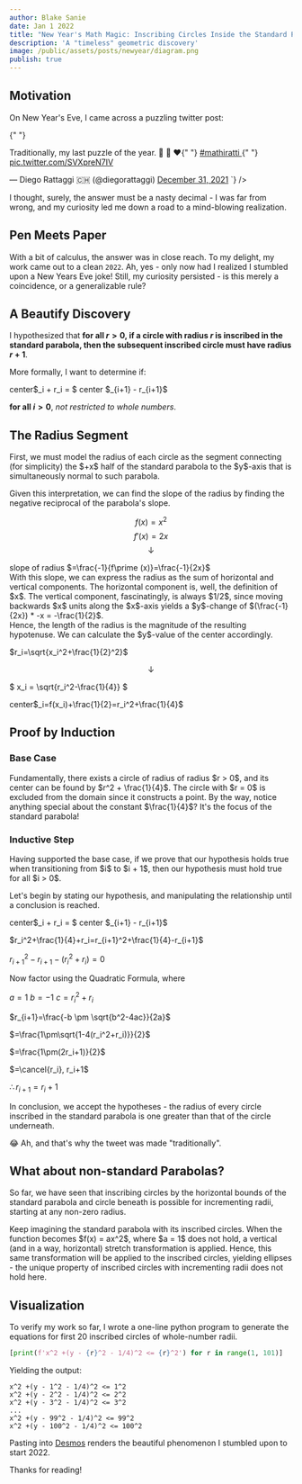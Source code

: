 ```yaml
---
author: Blake Sanie
date: Jan 1 2022
title: "New Year's Math Magic: Inscribing Circles Inside the Standard Parabola"
description: 'A "timeless" geometric discovery'
image: /public/assets/posts/newyear/diagram.png
publish: true
---
```



## Motivation

On New Year's Eve, I came across a puzzling twitter post:

{" "}

<div class="embed">
<Fragment
  set:html={`<blockquote class="twitter-tweet">
  <p lang="en" dir="ltr">
    Traditionally, my last puzzle of the year. 🥂 🧩 ♥️{" "}
    <a href="https://twitter.com/hashtag/mathiratti?src=hash&amp;ref_src=twsrc%5Etfw">
      #mathiratti
    </a>{" "}
    <a href="https://t.co/SVXpreN7IV">pic.twitter.com/SVXpreN7IV</a>
  </p>
  &mdash; Diego Rattaggi 🇨🇭 (@diegorattaggi) <a href="https://twitter.com/diegorattaggi/status/1476935765351452676?ref_src=twsrc%5Etfw">December 31, 2021</a>
</blockquote> <script
  async
  src="https://platform.twitter.com/widgets.js"
  charset="utf-8"
></script>`}
/>
</div>

I thought, surely, the answer must be a nasty decimal - I was far from wrong, and my curiosity led me down a road to a mind-blowing realization.

## Pen Meets Paper

With a bit of calculus, the answer was in close reach. To my delight, my work came out to a clean `2022`. Ah, yes - only now had I realized I stumbled upon a New Years Eve joke!
Still, my curiosity persisted - is this merely a coincidence, or a generalizable rule?

## A Beautify Discovery

<div class="allInline">

I hypothesized that **for all $r>0$, if a circle with radius $r$ is inscribed in the standard parabola, then the subsequent inscribed circle must have radius $r+1$**.

</div>

More formally, I want to determine if:

<div class="allInline center">
center$_i + r_i = $ center $_{i+1} - r_{i+1}$
</div>

<div class="allInline">

**for all $i>0$**, _not restricted to whole numbers_.

</div>

<InlineImg src="/public/assets/posts/newyear/diagram.png" alt="Illustration of hypothesis"/>

## The Radius Segment

<div class="allInline">
First, we must model the radius of each circle as the segment connecting (for simplicity) the $+x$ half of the standard parabola to the $y$-axis that is simultaneously normal to such parabola.

Given this interpretation, we can find the slope of the radius by finding the negative reciprocal of the parabola's slope.
</div>

$$ f(x)=x^2 $$
$$ f\prime (x)=2x $$
$$ \downarrow $$

<div class="allInline center">
slope of radius $=\frac{-1}{f\prime (x)}=\frac{-1}{2x}$
</div>

<div class="allInline">
With this slope, we can express the radius as the sum of horizontal and vertical components. The horizontal component is, well, the definition of $x$. The vertical component, fascinatingly, is always $1/2$, since moving backwards $x$ units along the $x$-axis yields a $y$-change of $(\frac{-1}{2x}) * -x = -\frac{1}{2}$.
</div>

<InlineImg src="/public/assets/posts/newyear/circle.png" alt="Component breakdown of radius"/>

<div class="allInline">
Hence, the length of the radius is the magnitude of the resulting hypotenuse. We can calculate the $y$-value of the center accordingly.
</div>


$r_i=\sqrt{x_i^2+\frac{1}{2}^2}$


$$ \downarrow $$

$ x_i = \sqrt{r_i^2-\frac{1}{4}} $

<div class="allInline center">
center$_i=f(x_i)+\frac{1}{2}=r_i^2+\frac{1}{4}$
</div>


## Proof by Induction

### Base Case

<div class="allInline">
Fundamentally, there exists a circle of radius of radius $r > 0$, and its center can be found by $r^2 + \frac{1}{4}$. The circle with $r = 0$ is excluded from the domain since it constructs a point. By the way, notice anything special about the constant $\frac{1}{4}$? It's the focus of the standard parabola!
</div>

### Inductive Step

<div class="allInline">
Having supported the base case, if we prove that our hypothesis holds true when transitioning from $i$ to $i + 1$, then our hypothesis must hold true for all $i > 0$.
</div>

Let's begin by stating our hypothesis, and manipulating the relationship until a conclusion is reached.

<div class="allInline center">
center$_i + r_i = $ center $_{i+1} - r_{i+1}$
</div>

$r_i^2+\frac{1}{4}+r_i=r_{i+1}^2+\frac{1}{4}-r_{i+1}$

$r_{i+1}^2-r_{i+1}-(r_i^2+r_i)=0$

<div class="center">
Now factor using the Quadratic Formula, where
</div>

$a=1$
$b=-1$
$c=r_i^2+r_i$

$r_{i+1}=\frac{-b \pm \sqrt{b^2-4ac}}{2a}$

$=\frac{1\pm\sqrt{1-4(r_i^2+r_i)}}{2}$

$=\frac{1\pm(2r_i+1)}{2}$

$=\cancel{r_i}, r_i+1$

$\therefore r_{i+1} = r_i+1$

In conclusion, we accept the hypotheses - the radius of every circle inscribed in the standard parabola is one greater than that of the circle underneath.

😂 Ah, and that's why the tweet was made "traditionally".


## What about non-standard Parabolas?

So far, we have seen that inscribing circles by the horizontal bounds of the standard parabola and circle beneath is possible for incrementing radii, starting at any non-zero radius.

<div class="allInline">
Keep imagining the standard parabola with its inscribed circles. When the function becomes $f(x) = ax^2$, where $a = 1$ does not hold, a vertical (and in a way, horizontal) stretch transformation is applied. Hence, this same transformation will be applied to the inscribed circles, yielding ellipses - the unique property of inscribed circles with incrementing radii does not hold here.
</div>

## Visualization

To verify my work so far, I wrote a one-line python program to generate the equations for first 20 inscribed circles of whole-number radii.

```python
[print(f'x^2 +(y - {r}^2 - 1/4)^2 <= {r}^2') for r in range(1, 101)]
```

Yielding the output:

```
x^2 +(y - 1^2 - 1/4)^2 <= 1^2
x^2 +(y - 2^2 - 1/4)^2 <= 2^2
x^2 +(y - 3^2 - 1/4)^2 <= 3^2
...
x^2 +(y - 99^2 - 1/4)^2 <= 99^2
x^2 +(y - 100^2 - 1/4)^2 <= 100^2
```

Pasting into [Desmos](https://medium.com/r/?url=https%3A%2F%2Fwww.desmos.com%2Fcalculator%2F9rtrnrpzlh) renders the beautiful phenomenon I stumbled upon to start 2022.
 
<InlineImg src="/public/assets/posts/newyear/desmos.png" alt="Final visualization of inscribed circles in standard parabola"/>

Thanks for reading!